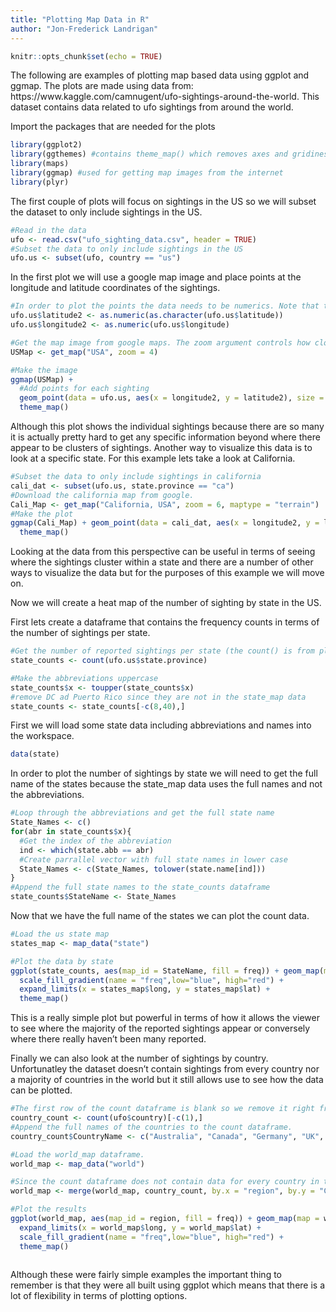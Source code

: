 ```yaml
---
title: "Plotting Map Data in R"
author: "Jon-Frederick Landrigan"
---
```


```r
knitr::opts_chunk$set(echo = TRUE)
```

The following are examples of plotting map based data using ggplot and ggmap. The plots are made using data from: https://www.kaggle.com/camnugent/ufo-sightings-around-the-world. This dataset contains data related to ufo sightings from around the world.

Import the packages that are needed for the plots
```r
library(ggplot2)
library(ggthemes) #contains theme_map() which removes axes and gridines.
library(maps)
library(ggmap) #used for getting map images from the internet
library(plyr)
```

The first couple of plots will focus on sightings in the US so we will subset the dataset to only include sightings in the US.
```r
#Read in the data
ufo <- read.csv("ufo_sighting_data.csv", header = TRUE)
#Subset the data to only include sightings in the US
ufo.us <- subset(ufo, country == "us")
```

In the first plot we will use a google map image and place points at the longitude and latitude coordinates of the sightings. 
```r
#In order to plot the points the data needs to be numerics. Note that the latitude is read in as a factor so it needs to first be converted to type character and then a numeric
ufo.us$latitude2 <- as.numeric(as.character(ufo.us$latitude))
ufo.us$longitude2 <- as.numeric(ufo.us$longitude)

#Get the map image from google maps. The zoom argument controls how close or far the image is from 3 (continent) to 21 (building)
USMap <- get_map("USA", zoom = 4)

#Make the image
ggmap(USMap) + 
  #Add points for each sighting
  geom_point(data = ufo.us, aes(x = longitude2, y = latitude2), size = .075) +
  theme_map()

```

Although this plot shows the individual sightings because there are so many it is actually pretty hard to get any specific information beyond where there appear to be clusters of sightings. Another way to visualize this data is to look at a specific state. For this example lets take a look at California.

```r
#Subset the data to only include sightings in california
cali_dat <- subset(ufo.us, state.province == "ca")
#Download the california map from google.
Cali_Map <- get_map("California, USA", zoom = 6, maptype = "terrain")
#Make the plot
ggmap(Cali_Map) + geom_point(data = cali_dat, aes(x = longitude2, y = latitude2)) + 
  theme_map()
```

Looking at the data from this perspective can be useful in terms of seeing where the sightings cluster within a state and there are a number of other ways to visualize the data but for the purposes of this example we will move on. 

Now we will create a heat map of the number of sighting by state in the US.

First lets create a dataframe that contains the frequency counts in terms of the number of sightings per state.
```r
#Get the number of reported sightings per state (the count() is from plyr)
state_counts <- count(ufo.us$state.province)

#Make the abbreviations uppercase
state_counts$x <- toupper(state_counts$x)
#remove DC ad Puerto Rico since they are not in the state_map data 
state_counts <- state_counts[-c(8,40),]
```

First we will load some state data including abbreviations and names into the workspace.
```r
data(state)
```

In order to plot the number of sightings by state we will need to get the full name of the states because the state_map data uses the full names and not the abbreviations.
```r
#Loop through the abbreviations and get the full state name 
State_Names <- c()
for(abr in state_counts$x){
  #Get the index of the abbreviation
  ind <- which(state.abb == abr)
  #Create parrallel vector with full state names in lower case
  State_Names <- c(State_Names, tolower(state.name[ind]))
}
#Append the full state names to the state_counts dataframe
state_counts$StateName <- State_Names

```

Now that we have the full name of the states we can plot the count data. 
```r
#Load the us state map
states_map <- map_data("state")

#Plot the data by state
ggplot(state_counts, aes(map_id = StateName, fill = freq)) + geom_map(map = states_map) + 
  scale_fill_gradient(name = "freq",low="blue", high="red") +
  expand_limits(x = states_map$long, y = states_map$lat) +
  theme_map()
```

This is a really simple plot but powerful in terms of how it allows the viewer to see where the majority of the reported sightings appear or conversely where there really haven't been many reported. 

Finally we can also look at the number of sightings by country. Unfortunatley the dataset doesn't contain sightings from every country nor a majority of countries in the world but it still allows use to see how the data can be plotted.
```r
#The first row of the count dataframe is blank so we remove it right from the start.
country_count <- count(ufo$country)[-c(1),]
#Append the full names of the countries to the count dataframe.
country_count$CountryName <- c("Australia", "Canada", "Germany", "UK", "USA")

#Load the world_map dataframe.
world_map <- map_data("world")

#Since the count dataframe does not contain data for every country in the world we will merge it with the world_map dataframe so that all the countries are plotted even if their are no reported sightings
world_map <- merge(world_map, country_count, by.x = "region", by.y = "CountryName", all.x = TRUE)

#Plot the results
ggplot(world_map, aes(map_id = region, fill = freq)) + geom_map(map = world_map) +
  expand_limits(x = world_map$long, y = world_map$lat) +
  scale_fill_gradient(name = "freq",low="blue", high="red") + 
  theme_map()
  
```

Although these were fairly simple examples the important thing to remember is that they were all built using ggplot which means that there is a lot of flexibility in terms of plotting options. 